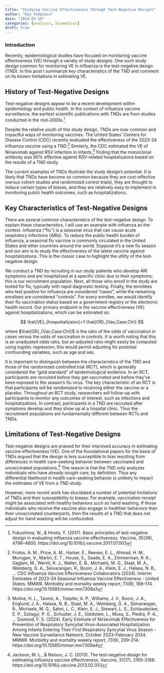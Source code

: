 ```yaml
---
title: "Studying Vaccine Effectiveness through Test-Negative Designs"
author: "Ray Pomponio"
date: "2024-03-19"
categories: [analysis, biomedical]
draft: true
---
```


### Introduction

Recently, epidemiological studies have focused on monitoring vaccine effectiveness (VE) through a variety of study designs. One such study design common for monitoring VE in influenza is the test-negative design (TND). In this post I summarize key characteristics of the TND and comment on its known limitations in estimating VE.

## History of Test-Negative Designs

Test-negative designs appear to be a recent development within epidemiology and public health. In the context of influenza vaccine surveillance, the earliest scientific publications with TNDs are from studies conducted in the mid-2000s.[^1]

Despite the relative youth of this study design, TNDs are now common and impactful ways of monitoring vaccines. The United States' Centers for Disease Control (CDC) recently evaluated the effectiveness of the 2023-24 influenza vaccine using a TND.[^2] Similarly, the CDC estimated the VE of Nirsevimab against RSV infection in infants,[^3] finding that the monoclonal antibody was 90% effective against RSV-related hospitalizaions based on the results of a TND study.

The current examples of TNDs illustrate the study design's potential. It is likely that TNDs have become so common because they are cost-effective (versus cohort studies and randomized control trials), they are thought to reduce certain types of biases, and they are relatively easy to implement in monitoring public health outcomes, such as hospitalizations.

[^1]: Fukushima, W., & Hirota, Y. (2017). Basic principles of test-negative design in evaluating influenza vaccine effectiveness. Vaccine, 35(36), 4796–4800. https://doi.org/10.1016/j.vaccine.2017.07.003
[^2]: Frutos, A. M., Price, A. M., Harker, E., Reeves, E. L., Ahmad, H. M., Murugan, V., Martin, E. T., House, S., Saade, E. A., Zimmerman, R. K., Gaglani, M., Wernli, K. J., Walter, E. B., Michaels, M. G., Staat, M. A., Weinberg, G. A., Selvarangan, R., Boom, J. A., Klein, E. J., Halasa, N. B., … CDC Influenza Vaccine Effectiveness Collaborators (2024). Interim Estimates of 2023-24 Seasonal Influenza Vaccine Effectiveness - United States. MMWR. Morbidity and mortality weekly report, 73(8), 168–174. https://doi.org/10.15585/mmwr.mm7308a3
[^3]: Moline, H. L., Tannis, A., Toepfer, A. P., Williams, J. V., Boom, J. A., Englund, J. A., Halasa, N. B., Staat, M. A., Weinberg, G. A., Selvarangan, R., Michaels, M. G., Sahni, L. C., Klein, E. J., Stewart, L. S., Schlaudecker, E. P., Szilagyi, P. G., Schuster, J. E., Goldstein, L., Musa, S., Piedra, P. A., … Dawood, F. S. (2024). Early Estimate of Nirsevimab Effectiveness for Prevention of Respiratory Syncytial Virus-Associated Hospitalization Among Infants Entering Their First Respiratory Syncytial Virus Season - New Vaccine Surveillance Network, October 2023-February 2024. MMWR. Morbidity and mortality weekly report, 73(9), 209–214. https://doi.org/10.15585/mmwr.mm7309a4

## Key Characteristics of Test-Negative Designs

There are several common characteristics of the test-negative design. To explain these characteristics, I will use an example with influenza as the context. Influenza ("flu") is a seasonal virus that can cause acute respiratory infections (ARIs). To reduce the public health burden of influenza, a seasonal flu vaccine is commonly circulated in the United States and other countries around the world. Suppose it's a new flu season and our aim is to study the effectiveness of the latest vaccine against hospitalizations. This is the classic case to highlight the utility of the test-negative design.

We conduct a TND by recruiting in our study patients who develop ARI symptoms and are hospitalized at a specific clinic due to their symptoms; this is our recruitment population. Next, all those who enroll in the study are tested for flu, typically with rapid diagnostic testing. Finally, the enrollees who test positive for influenza are considered "cases", while the remaining enrollees are considered "controls". For every enrollee, we would identify their flu vaccination status based on a government registry or the electronic health record. Our primary endpoint is the vaccine effectiveness (VE) against hospitalizations, which can be estimated as:

$$
\hat{VE}_{hospoitalizaion}=1-\hat{OR}_{Vax,Case:Ctrl}
$$

where $\hat{OR}_{Vax,Case:Ctrl}$ is the ratio of the odds of vaccination in cases versus the odds of vaccination in controls. It is worth noting that this is an unadjusted odds ratio, but an adjusted ratio might easily be computed using logistic regression; this would permit adjusting for potential confounding variables, such as age and sex.

It is important to distinguish between the characteristics of the TND and those of the randomized controlled trial (RCT), which is generally considered the "gold standard" of epidemiological evidence. In an RCT, participants are recruited before they get vaccinated and before they've been exposed to the season's flu virus. The key characteristic of an RCT is that participants will be *randomized* to receiving either the vaccine or a placebo. Throughout an RCT study, researchers will follow-up with participants to monitor any outcomes of interest, such as infections and hospitalizations. In contrast, participants in a TND are recruited after symptoms develop and they show up at a hospital clinic. Thus the recruitment populations are fundamentally different between RCTs and TNDs.

## Limitations of Test-Negative Designs

Test-negative designs are praised for their improved accuracy in estimating vaccine effectiveness (VE). One of the foundational papers for the basis of TNDs argued that the design is less susceptible to bias resulting from differences in health care-seeking behavior between vaccinated and unvaccinated populations.[^4] The reason is that the TND only analyzes individuals who have already sought care, by definition. Thus any differential likelihood in health care-seeking behavior is unlikely to impact the estimates of VE from a TND study.

However, more recent work has elucidated a number of potential limitations of TNDs and their susceptibility to biases. For example, vaccination receipt might be associated with healthy behaviors such as hand washing. If those individuals who receive the vaccine also engage in healthier behaviors than their unvaccinated counterparts, then the results of a TND that does not adjust for hand washing will be confounded.

[^4]: Jackson, M. L., & Nelson, J. C. (2013). The test-negative design for estimating influenza vaccine effectiveness. Vaccine, 31(17), 2165–2168. https://doi.org/10.1016/j.vaccine.2013.02.053






